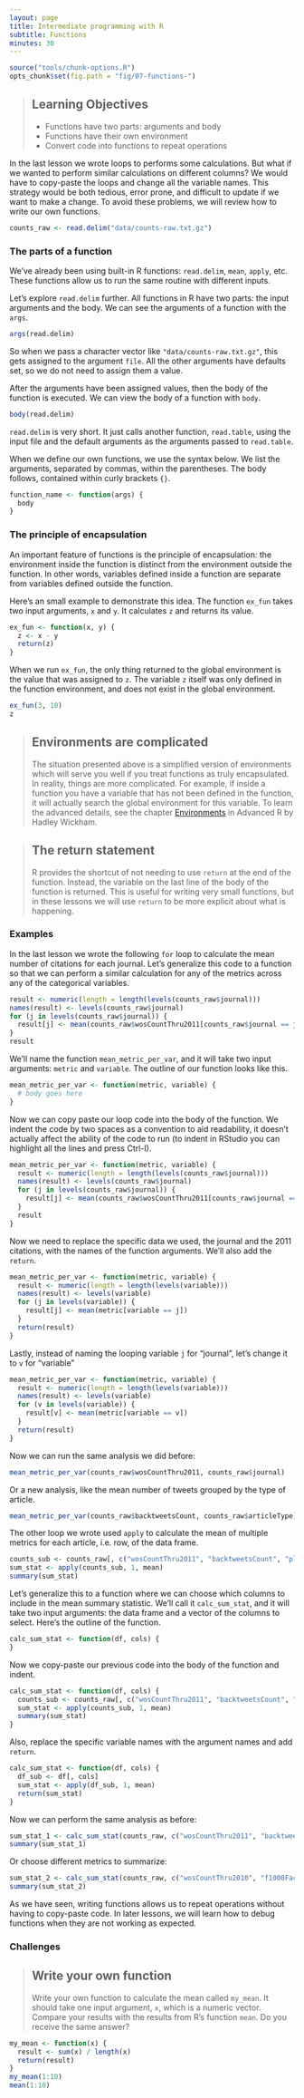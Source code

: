 ```yaml
---
layout: page
title: Intermediate programming with R
subtitle: Functions
minutes: 30
---
```


```r
source("tools/chunk-options.R")
opts_chunk$set(fig.path = "fig/07-functions-")
```

> ## Learning Objectives {.objectives}
>
> *  Functions have two parts: arguments and body
> *  Functions have their own environment
> *  Convert code into functions to repeat operations

In the last lesson we wrote loops to performs some calculations.
But what if we wanted to perform similar calculations on different columns?
We would have to copy-paste the loops and change all the variable names.
This strategy would be both tedious, error prone, and difficult to update if we want to make a change.
To avoid these problems, we will review how to write our own functions.

```r
counts_raw <- read.delim("data/counts-raw.txt.gz")
```

### The parts of a function

We've already been using built-in R functions: `read.delim`, `mean`, `apply`, etc.
These functions allow us to run the same routine with different inputs.

Let's explore `read.delim` further.
All functions in R have two parts: the input arguments and the body.
We can see the arguments of a function with the `args`.

```r
args(read.delim)
```

So when we pass a character vector like `"data/counts-raw.txt.gz"`, this gets assigned to the argument `file`.
All the other arguments have defaults set, so we do not need to assign them a value.

After the arguments have been assigned values, then the body of the function is executed.
We can view the body of a function with `body`.

```r
body(read.delim)
```

`read.delim` is very short.
It just calls another function, `read.table`, using the input file and the default arguments as the arguments passed to `read.table`.

When we define our own functions, we use the syntax below.
We list the arguments, separated by commas, within the parentheses.
The body follows, contained within curly brackets `{}`.

```r
function_name <- function(args) {
  body
}
```

### The principle of encapsulation

An important feature of functions is the principle of encapsulation:
the environment inside the function is distinct from the environment outside the function.
In other words, variables defined inside a function are separate from variables defined outside the function.

Here's an small example to demonstrate this idea.
The function `ex_fun` takes two input arguments, `x` and `y`.
It calculates `z` and returns its value.

```r
ex_fun <- function(x, y) {
  z <- x - y
  return(z)
}
```

When we run `ex_fun`, the only thing returned to the global environment is the value that was assigned to `z`.
The variable `z` itself was only defined in the function environment, and does not exist in the global environment.

```r
ex_fun(3, 10)
z
```

> ## Environments are complicated {.challenge}
>
> The situation presented above is a simplified version of environments which will serve you well if you treat functions as truly encapsulated.
> In reality, things are more complicated.
> For example, if inside a function you have a variable that has not been defined in the function, it will actually search the global environment for this variable.
> To learn the advanced details, see the chapter [Environments](http://adv-r.had.co.nz/Environments.html) in Advanced R by Hadley Wickham.

> ## The return statement {.challenge}
>
> R provides the shortcut of not needing to use `return` at the end of the function.
> Instead, the variable on the last line of the body of the function is returned.
> This is useful for writing very small functions, but in these lessons we will use `return` to be more explicit about what is happening.

### Examples

In the last lesson we wrote the following `for` loop to calculate the mean number of citations for each journal.
Let's generalize this code to a function so that we can perform a similar calculation for any of the metrics across any of the categorical variables.

```r
result <- numeric(length = length(levels(counts_raw$journal)))
names(result) <- levels(counts_raw$journal)
for (j in levels(counts_raw$journal)) {
  result[j] <- mean(counts_raw$wosCountThru2011[counts_raw$journal == j])
}
result
```

We'll name the function `mean_metric_per_var`,
and it will take two input arguments: `metric` and `variable`.
The outline of our function looks like this.

```r
mean_metric_per_var <- function(metric, variable) {
  # body goes here
}
```

Now we can copy paste our loop code into the body of the function.
We indent the code by two spaces as a convention to aid readability, it doesn't actually affect the ability of the code to run (to indent in RStudio you can highlight all the lines and press Ctrl-I).

```r
mean_metric_per_var <- function(metric, variable) {
  result <- numeric(length = length(levels(counts_raw$journal)))
  names(result) <- levels(counts_raw$journal)
  for (j in levels(counts_raw$journal)) {
    result[j] <- mean(counts_raw$wosCountThru2011[counts_raw$journal == j])
  }
  result
}
```

Now we need to replace the specific data we used, the journal and the 2011 citations, with the names of the function arguments.
We'll also add the `return`.

```r
mean_metric_per_var <- function(metric, variable) {
  result <- numeric(length = length(levels(variable)))
  names(result) <- levels(variable)
  for (j in levels(variable)) {
    result[j] <- mean(metric[variable == j])
  }
  return(result)
}
```

Lastly, instead of naming the looping variable `j` for "journal", let's change it to `v` for "variable"

```r
mean_metric_per_var <- function(metric, variable) {
  result <- numeric(length = length(levels(variable)))
  names(result) <- levels(variable)
  for (v in levels(variable)) {
    result[v] <- mean(metric[variable == v])
  }
  return(result)
}
```

Now we can run the same analysis we did before:

```r
mean_metric_per_var(counts_raw$wosCountThru2011, counts_raw$journal)
```

Or a new analysis, like the mean number of tweets grouped by the type of article.

```r
mean_metric_per_var(counts_raw$backtweetsCount, counts_raw$articleType)
```

The other loop we wrote used `apply` to calculate the mean of multiple metrics for each article, i.e. row, of the data frame.

```r
counts_sub <- counts_raw[, c("wosCountThru2011", "backtweetsCount", "plosCommentCount")]
sum_stat <- apply(counts_sub, 1, mean)
summary(sum_stat)
```

Let's generalize this to a function where we can choose which columns to include in the mean summary statistic.
We'll call it `calc_sum_stat`,
and it will take two input arguments: the data frame and a vector of the columns to select.
Here's the outline of the function.

```r
calc_sum_stat <- function(df, cols) {
}
```

Now we copy-paste our previous code into the body of the function and indent.

```r
calc_sum_stat <- function(df, cols) {
  counts_sub <- counts_raw[, c("wosCountThru2011", "backtweetsCount", "plosCommentCount")]
  sum_stat <- apply(counts_sub, 1, mean)
  summary(sum_stat)
}
```

Also, replace the specific variable names with the argument names and add `return`.

```r
calc_sum_stat <- function(df, cols) {
  df_sub <- df[, cols]
  sum_stat <- apply(df_sub, 1, mean)
  return(sum_stat)
}
```

Now we can perform the same analysis as before:

```r
sum_stat_1 <- calc_sum_stat(counts_raw, c("wosCountThru2011", "backtweetsCount", "plosCommentCount"))
summary(sum_stat_1)
```

Or choose different metrics to summarize:

```r
sum_stat_2 <- calc_sum_stat(counts_raw, c("wosCountThru2010", "f1000Factor"))
summary(sum_stat_2)
```

As we have seen, writing functions allows us to repeat operations without having to copy-paste code.
In later lessons, we will learn how to debug functions when they are not working as expected.

### Challenges

> ## Write your own function {.challenge}
>
> Write your own function to calculate the mean called `my_mean`.
> It should take one input argument, `x`, which is a numeric vector.
> Compare your results with the results from R's function `mean`.
> Do you receive the same answer?

```r
my_mean <- function(x) {
  result <- sum(x) / length(x)
  return(result)
}
my_mean(1:10)
mean(1:10)
```
